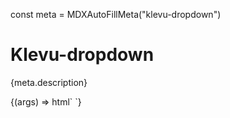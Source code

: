 const meta = MDXAutoFillMeta("klevu-dropdown")

<Meta title="Atoms/Dropdown" component="klevu-dropdown" argTypes={meta.argTypes} parameters={meta.parameters} />

# Klevu-dropdown

<Description>{meta.description}</Description>

<Canvas>
  <Story
    name="Dropdown"
    args={{
      options: [
        {
          value: "1",
          text: "One",
        },
        {
          value: "2",
          text: "Two",
        },
        {
          value: "3",
          text: "Three",
        },
      ],
    }}
  >
    {(args) => html`<klevu-dropdown
      .options=${args.options}
      disabled=${ifDefined(args.disabled)}
      name=${ifDefined(args.name)}
      selected=${ifDefined(args.selected)}
      variant=${ifDefined(args.variant)}
    >
    </klevu-dropdown>`}
  </Story>
</Canvas>

<ArgsTable story="Dropdown" />
